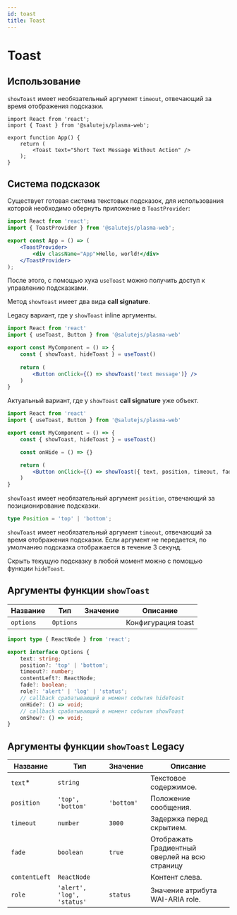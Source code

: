 ```yaml
---
id: toast
title: Toast
---
```



# Toast
<Description name="Toast" />
<PropsTable name="Toast" />
<StorybookLink name="Toast" />

## Использование
`showToast` имеет необязательный аргумент `timeout`, отвечающий за время отображения подсказки.

```tsx live
import React from 'react';
import { Toast } from '@salutejs/plasma-web';

export function App() {
    return (
        <Toast text="Short Text Message Without Action" />
    );
}
```

## Система подсказок
Существует готовая система текстовых подсказок,
для использования которой необходимо обернуть приложение в `ToastProvider`:
```jsx title="App.tsx"
import React from 'react';
import { ToastProvider } from '@salutejs/plasma-web';

export const App = () => (
    <ToastProvider>
        <div className="App">Hello, world!</div>
    </ToastProvider>
);
```

После этого, с помощью хука `useToast` можно получить доступ к управлению подсказками.

Метод ``showToast`` имеет два вида **call signature**.

Legacy вариант, где у `showToast` inline аргументы.

```jsx title="MyComponent.tsx"
import React from 'react'
import { useToast, Button } from '@salutejs/plasma-web'

export const MyComponent = () => {
    const { showToast, hideToast } = useToast()
    
    return (
        <Button onClick={() => showToast('text message')} />
    )
}
```

Актуальный вариант, где у `showToast` **call signature** уже объект.

```jsx title="MyComponent.tsx"
import React from 'react'
import { useToast, Button } from '@salutejs/plasma-web'

export const MyComponent = () => {
    const { showToast, hideToast } = useToast()

    const onHide = () => {}

    return (
        <Button onClick={() => showToast({ text, position, timeout, fade, contentLeft, role, onHide })} />
    )
}
```

`showToast` имеет необязательный аргумент `position`, отвечающий за позиционирование подсказки.

```ts
type Position = 'top' | 'bottom';
```

`showToast` имеет необязательный аргумент `timeout`, отвечающий за время отображения подсказки.
Если аргумент не передается, по умолчанию подсказка отображается в течение 3 секунд.

Скрыть текущую подсказку в любой момент можно с помощью функции `hideToast`.

## Аргументы функции `showToast`
| Название  | Тип       | Значение | Описание           |
|-----------|-----------|----------|--------------------|
| `options` | `Options` |          | Конфигурация toast |

```ts
import type { ReactNode } from 'react';

export interface Options {
    text: string;
    position?: 'top' | 'bottom';
    timeout?: number;
    contentLeft?: ReactNode;
    fade?: boolean;
    role?: 'alert' | 'log' | 'status';
    // callback срабатывающий в момент события hideToast
    onHide?: () => void;
    // callback срабатывающий в момент события showToast
    onShow?: () => void;
}
```

## Аргументы функции `showToast` Legacy
| Название      | Тип                        | Значение   | Описание                                       |
|---------------|----------------------------|------------|------------------------------------------------|
| `text`*       | `string`                   |            | Текстовое содержимое.                          |
| `position`    | `'top', 'bottom'`          | `'bottom'` | Положение сообщения.                           |
| `timeout`     | `number`                   | `3000`     | Задержка перед скрытием.                       |
| `fade`        | `boolean`                  | `true`     | Отображать Градиентный оверлей на всю страницу |
| `contentLeft` | `ReactNode`                |            | Контент слева.                                 |
| `role`        | `'alert', 'log', 'status'` | `status`   | Значение атрибута WAI-ARIA role.               |

